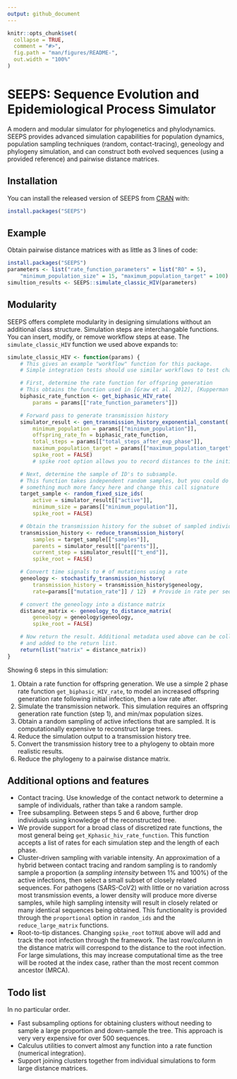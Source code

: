 ```yaml
---
output: github_document
---
```


<!-- README.md is generated from README.Rmd. Please edit that file -->

```r
knitr::opts_chunk$set(
  collapse = TRUE,
  comment = "#>",
  fig.path = "man/figures/README-",
  out.width = "100%"
)
```
# SEEPS: Sequence Evolution and Epidemiological Process Simulator

<!-- badges: start -->
<!-- badges: end -->

A modern and modular simulator for phylogenetics and phylodynamics. SEEPS provides advanced simulation capabilities for population dynamics, population sampling techniques (random, contact-tracing), geneology and phylogeny simulation, and can construct both evolved sequences (using a provided reference) and pairwise distance matrices.

<!-- One short paragraph about simulation -->

## Installation

You can install the released version of SEEPS from [CRAN](https://CRAN.R-project.org) with:

``` r
install.packages("SEEPS")
```

## Example

Obtain pairwise distance matrices with as little as 3 lines of code:

```r
install.packages("SEEPS")
parameters <- list("rate_function_parameters" = list("R0" = 5),
    "minimum_population_size" = 15, "maximum_population_target" = 100)
simultion_results <- SEEPS::simulate_classic_HIV(parameters)
```

## Modularity

SEEPS offers complete modularity in designing simulations without an additional class structure. Simulation steps are interchangable functions. You can insert, modify, or remove workflow steps at ease. The `simulate_classic_HIV` function we used above expands to:

```r
simulate_classic_HIV <- function(params) {
    # This gives an example "workflow" function for this package.
    # Simple integration tests should use similar workflows to test changes.

    # First, determine the rate function for offspring generation
    # This obtains the function used in [Graw et al. 2012], [Kupperman et al. 2022]
    biphasic_rate_function <- get_biphasic_HIV_rate(
        params = params[["rate_function_parameters"]])

    # Forward pass to generate transmission history
    simulator_result <- gen_transmission_history_exponential_constant(
        minimum_population = params[["minimum_population"]],
        offspring_rate_fn = biphasic_rate_function,
        total_steps = params[["total_steps_after_exp_phase"]],
        maximum_population_target = params[["maximum_population_target"]],
        spike_root = FALSE)
        # spike root option allows you to record distances to the initial infection

    # Next, determine the sample of ID's to subsample.
    # This function takes independent random samples, but you could do
    # something much more fancy here and change this call signature
    target_sample <- random_fixed_size_ids(
        active = simulator_result[["active"]],
        minimum_size = params[["minimum_population"]],
        spike_root = FALSE)

    # Obtain the transmission history for the subset of sampled individuals
    transmission_history <- reduce_transmission_history(
        samples = target_sample[["samples"]],
        parents = simulator_result[["parents"]],
        current_step = simulator_result[["t_end"]],
        spike_root = FALSE)

    # Convert time signals to # of mutations using a rate
    geneology <- stochastify_transmission_history(
        transmission_history = transmission_history$geneology,
        rate=params[["mutation_rate"]] / 12)  # Provide in rate per sequence per year

    # convert the geneology into a distance matrix
    distance_matrix <- geneology_to_distance_matrix(
        geneology = geneology$geneology,
        spike_root = FALSE)

    # Now return the result. Additional metadata used above can be collected
    # and added to the return list.
    return(list("matrix" = distance_matrix))
}
```

Showing 6 steps in this simulation:

1. Obtain a rate function for offspring generation. We use a simple 2 phase rate function `get_biphasic_HIV_rate`, to model an increased offspring generation rate following initial infection, then a low rate after.
2. Simulate the transmission network. This simulation requires an offspring generation rate function (step 1), and min/max population sizes.
3. Obtain a random sampling of active infections that are sampled. It is computationally expensive to reconstruct large trees.
4. Reduce the simulation output to a transmission history tree.
5. Convert the transmission history tree to a phylogeny to obtain more realistic results.
6. Reduce the phylogeny to a pairwise distance matrix.


## Additional options and features

* Contact tracing. Use knowledge of the contact network to determine a sample of individuals, rather than take a random sample.
* Tree subsampling. Between steps 5 and 6 above, further drop individuals using knowledge of the reconstructed tree.
* We provide support for a broad class of discretized rate functions, the most general being `get_Kphasic_hiv_rate_function`. This function accepts a list of rates for each simulation step and the length of each phase.
<!-- This needs an example -->
* Cluster-driven sampling with variable intensity. An approximation of a hybrid between contact tracing and random sampling is to randomly sample a proportion (a _sampling intensity_ between 1% and 100%) of the active infections, then select a small subset of closely related sequences. For pathogens (SARS-CoV2) with little or no variation across most transmission events, a lower density will produce more diverse samples, while high sampling intensity will result in closely related or many identical sequences being obtained. This functionality is provided through the `proportional` option in `random_ids` and the `reduce_large_matrix` functions.
* Root-to-tip distances. Changing `spike_root` to`TRUE` above will add and track the root infection through the framework. The last row/column in the distance matrix will correspond to the distance to the root infection. For large simulations, this may increase computational time as the tree will be rooted at the index case, rather than the most recent common ancestor (MRCA).


## Todo list

In no particular order.

* Fast subsampling options for obtaining clusters without needing to sample a large proportion and down-sample the tree. This approach is very very expensive for over 500 sequences.
* Calculus utilities to convert almost any function into a rate function (numerical integration).
* Support joining clusters together from individual simulations to form large distance matrices.
